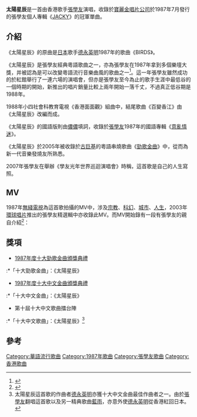 {{refimprove|time=2017-04-01T19:59:38+00:00}}
{{Music Infobox
| Album = <!-- 注释: [[File:Jacky-jacky.jpg|180px]] -->
|MusicName_Chinese=《'''太陽星辰'''》
|MusicName=[[JACKY|JACKY]]
|Composer=[[德永英明|德永英明]]
|Lyricist=[[林振強|林振強]]
|Arranger=[[盧東尼|盧東尼]]
|Producer=[[寶麗金唱片公司|寶麗金唱片公司]]
|Time=1987年7月1日
}}

'''太陽星辰'''是一首由香港歌手[[張學友|張學友]]演唱，收錄於[[寶麗金唱片公司|寶麗金唱片公司]]於1987年7月發行的張學友個人專輯《[[JACKY|JACKY]]》的冠軍單曲。

==介紹==
《太陽星辰》的原曲是[[日本|日本]]歌手[[德永英明|德永英明]]1987年的歌曲《BIRDS》。

《太陽星辰》是張學友經典粵語歌曲之一，亦為張學友在1987年拿到多個樂壇大獎，并被認為是可以改變粵語流行音樂曲風的歌曲之一<ref>{{cite web | language = zh-hans | publisher = ZOL | title = 张学友最重要十张专辑 | url = http://sound.zol.com.cn/33/331874.html | author =  | date = 2006-08-12 | accessdate = 2009-07-11 | archive-url = https://web.archive.org/web/20120314073347/http://sound.zol.com.cn/33/331874.html | archive-date = 2012-03-14 | dead-url = yes }}</ref>。這一年張學友雖然成功的於紅館舉行了一連六場的演唱會，但亦是張學友至今為止的歌手生涯中最低谷的一個時期的開始，新推出的唱片銷量比較上兩年開始一落千丈，不過真正低谷期是1988年。

1988年小四社會科教育電視《香港面面觀》組曲中，結尾歌曲《百變香江》由《太陽星辰》改編而成。

《太陽星辰》的國語版則由[[儂儂|儂儂]]填詞，收錄於[[張學友|張學友]]1987年的國語專輯《[[意亂情迷_(張學友專輯)|意亂情迷]]》。

《太陽星辰》於2005年被收錄於[[古巨基|古巨基]]的粵語串燒歌曲《[[勁歌金曲_(歌曲)|勁歌金曲]]》中，從而為新一代音樂發燒友所熟悉。

2007年張學友在舉辦《學友光年世界巡迴演唱會》時稱，這首歌是自己的人生寫照。

==MV==
1987年[[無綫電視|無綫電視]]為這首歌拍攝的MV中，涉及[[宗教|宗教]]、[[科幻|科幻]]、[[城市|城市]]、[[人生|人生]]，2003年[[環球唱片|環球唱片]]推出的張學友精選輯中亦收錄此MV。而MV開始錄有一段有張學友的親自介紹<ref>{{cite web|url=https://lamkaichi1982.wordpress.com/2009/04/09/talking-about-youtube-%e5%bc%b5%e5%ad%b8%e5%8f%8b-%e5%a4%aa%e9%99%bd%e6%98%9f%e8%be%b0-mv/|title=Talking about YouTube – 張學友- 太陽星辰 MV|first=|last=lamkaichi1982|date=2009-04-09|publisher=|accessdate=2017-04-01|archive-date=2017-04-01|archive-url=https://web.archive.org/web/20170401233208/https://lamkaichi1982.wordpress.com/2009/04/09/talking-about-youtube-%E5%BC%B5%E5%AD%B8%E5%8F%8B-%E5%A4%AA%E9%99%BD%E6%98%9F%E8%BE%B0-mv/|dead-url=no}}</ref>：{{Cquote|係人類個世界裏面，佢哋有日與夜嘅分別，通常有太陽嘅日子叫日頭，有星星嘅日子叫做夜晚，但係無邊無際嘅宇宙裏面，太陽、星辰都係一樣嘅。}}

==獎項==
*[[1987年度十大勁歌金曲得獎名單|1987年度十大勁歌金曲頒獎典禮]]
:*「十大勁歌金曲」：《太陽星辰》
*[[第十屆十大中文金曲得獎名單|1987年度十大中文金曲頒獎典禮]]
:*「十大中文金曲」：《太陽星辰》
*第十屆十大中文歌曲擂台陣
:*「十大中文歌曲」：《太陽星辰》<ref>太陽星辰這首歌的作曲者[[德永英明|德永英明]]亦獲十大中文金曲最佳作曲者之一。由於[[張學友|張學友]]翻唱這首歌以及另一精典歌曲[[藍雨|藍雨]]，亦意外使[[德永英明|德永英明]]從香港紅回日本。</ref>

==參考==
<references/>
{{張學友}}
[[Category:華語流行歌曲|Category:華語流行歌曲]]
[[Category:1987年歌曲|Category:1987年歌曲]]
[[Category:張學友歌曲|Category:張學友歌曲]]
[[Category:香港歌曲|Category:香港歌曲]]